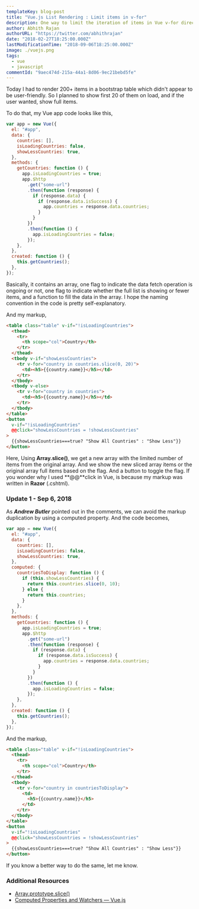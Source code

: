 ```yaml
---
templateKey: blog-post
title: "Vue.js List Rendering : Limit items in v-for"
description: One way to limit the iteration of items in Vue v-for directive.
author: Abhith Rajan
authorURL: "https://twitter.com/abhithrajan"
date: "2018-02-27T18:25:00.000Z"
lastModificationTime: "2018-09-06T18:25:00.000Z"
image: ./vuejs.png
tags:
  - vue
  - javascript
commentId: "9aec474d-215a-44a1-8d06-9ec21bebd5fe"
---
```


Today I had to render 200+ items in a bootstrap table which didn't appear to be user-friendly. So I planned to show first 20 of them on load, and if the user wanted, show full items.

To do that, my Vue app code looks like this,

```js
var app = new Vue({
  el: "#app",
  data: {
    countries: [],
    isLoadingCountries: false,
    showLessCountries: true,
  },
  methods: {
    getCountries: function () {
      app.isLoadingCountries = true;
      app.$http
        .get("some-url")
        .then(function (response) {
          if (response.data) {
            if (response.data.isSuccess) {
              app.countries = response.data.countries;
            }
          }
        })
        .then(function () {
          app.isLoadingCountries = false;
        });
    },
  },
  created: function () {
    this.getCountries();
  },
});
```

Basically, it contains an array, one flag to indicate the data fetch operation is ongoing or not, one flag to indicate whether the full list is showing or fewer items, and a function to fill the data in the array. I hope the naming convention in the code is pretty self-explanatory.

And my markup,

```html
<table class="table" v-if="!isLoadingCountries">
  <thead>
    <tr>
      <th scope="col">Country</th>
    </tr>
  </thead>
  <tbody v-if="showLessCountries">
    <tr v-for="country in countries.slice(0, 20)">
      <td><h5>{{country.name}}</h5></td>
    </tr>
  </tbody>
  <tbody v-else>
    <tr v-for="country in countries">
      <td><h5>{{country.name}}</h5></td>
    </tr>
  </tbody>
</table>
<button
  v-if="!isLoadingCountries"
  @@click="showLessCountries = !showLessCountries"
>
  {{showLessCountries===true? "Show All Countries" : "Show Less"}}
</button>
```

Here, Using **Array.slice()**, we get a new array with the limited number of items from the original array. And we show the new sliced array items or the original array full items based on the flag. And a button to toggle the flag. If you wonder why I used **@@**click in Vue, is because my markup was written in **Razor** (.cshtml).

### Update 1 - Sep 6, 2018

As **_Andrew Butler_** pointed out in the comments, we can avoid the markup duplication by using a computed property. And the code becomes,

```js
var app = new Vue({
  el: "#app",
  data: {
    countries: [],
    isLoadingCountries: false,
    showLessCountries: true,
  },
  computed: {
    countriesToDisplay: function () {
      if (this.showLessCountries) {
        return this.countries.slice(0, 10);
      } else {
        return this.countries;
      }
    },
  },
  methods: {
    getCountries: function () {
      app.isLoadingCountries = true;
      app.$http
        .get("some-url")
        .then(function (response) {
          if (response.data) {
            if (response.data.isSuccess) {
              app.countries = response.data.countries;
            }
          }
        })
        .then(function () {
          app.isLoadingCountries = false;
        });
    },
  },
  created: function () {
    this.getCountries();
  },
});
```

And the markup,

```html
<table class="table" v-if="!isLoadingCountries">
  <thead>
    <tr>
      <th scope="col">Country</th>
    </tr>
  </thead>
  <tbody>
    <tr v-for="country in countriesToDisplay">
      <td>
        <h5>{{country.name}}</h5>
      </td>
    </tr>
  </tbody>
</table>
<button
  v-if="!isLoadingCountries"
  @@click="showLessCountries = !showLessCountries"
>
  {{showLessCountries===true? "Show All Countries" : "Show Less"}}
</button>
```

If you know a better way to do the same, let me know.

### Additional Resources

- [Array.prototype.slice()](https://developer.mozilla.org/en-US/docs/Web/JavaScript/Reference/Global_Objects/Array/slice)
- [Computed Properties and Watchers — Vue.js](https://vuejs.org/v2/guide/computed.html)
